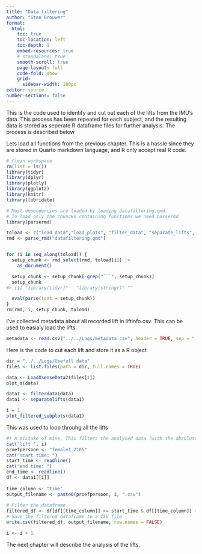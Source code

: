 ```yaml
---
title: "Data filtering"
author: "Stan Brouwer"
format:
  html:
    toc: true
    toc-location: left
    toc-depth: 1
    embed-resources: true
    # standalone: true
    smooth-scroll: true
    page-layout: full
    code-fold: show
    grid:
      sidebar-width: 180px
editor: source
number-sections: false
---
```


This is the code used to identify and cut out each of the lifts from the IMU's data. This process has been repeated for each subject, and the resulting data is stored as seperate R dataframe files for further analysis. The process is described below

::: column-page-right
Lets load all functions from the previous chapter. This is a hassle since they are stored in Quarto markdown language, and R only accept real R code.

```r
# Clean workspace
rm(list = ls())
library(tidyr)
library(dplyr)
library(plotly)
library(ggplot2)
library(knitr)
library(lubridate)

# Most dependencies are loaded by loading datafiltering.qmd.
# To load only the chuncks containing functions we need parsermd
library(parsermd)

toload <- c("load_data","load_plots", "filter_data", "separate_lifts", "visualise_seperate_lifts", "loadXsenseData2")
rmd <- parse_rmd("datafiltering.qmd")


for (i in seq_along(toload)) {
  setup_chunk <- rmd_select(rmd, toload[i]) |> 
    as_document()

  setup_chunk <- setup_chunk[-grep("```", setup_chunk)]
  setup_chunk
#> [1] "library(tidyr)"   "library(stringr)" ""                

  eval(parse(text = setup_chunk))             
}
rm(rmd, i, setup_chunk, toload)
```

I've collected metadata about all recorded lift in liftinfo.csv. This can be used to easialy load the lifts:

```r
metadata <- read.csv("../../Logs/metadata.csv", header = TRUE, sep = ";")
```



Here is the code to cut each lift and store it as a R object

```r
dir = "../../Logs/Usefull data"
files <- list.files(path = dir, full.names = TRUE)

data <- LoadXsenseData2(files[1])
plot_a(data)


```

```r
data1 <- filterdata(data)
data1 <- separatelifts(data1)

i = 1
plot_filtered_subplots(data1)

```
This was used to loop throuhg all the lifts
```r
#! A mistake of mine, This filters the analysed data (with the absolute values) instead of the raw imu data. 
cat("lift ", i)
proefpersoon <- "female1_2105"
cat("start time: ")
start_time <- readline()
cat("end time: ")
end_time <- readline()
df <- data1[[i]]
  
time_column <- "time"
output_filename <- paste0(proefpersoon, i, ".csv")
  
# Filter the dataframe
filtered_df <- df[df[[time_column]] >= start_time & df[[time_column]] <= end_time, ]
# Save the filtered dataframe to a CSV file
write.csv(filtered_df, output_filename, row.names = FALSE)

i <- i + 1

```

The next chapter will describe the analysis of the lifts.

:::
